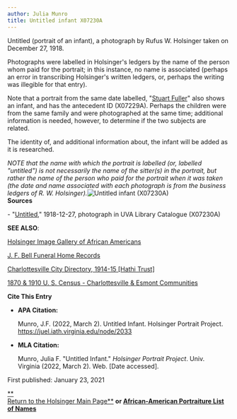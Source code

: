 ```yaml
---
author: Julia Munro
title: Untitled infant X07230A
---
```

Untitled (portrait of an infant), a photograph by Rufus W. Holsinger taken on December 27, 1918.

Photographs were labelled in Holsinger's ledgers by the name of the person whom paid for the portrait; in this instance, no name is associated (perhaps an error in transcribing Holsinger's written ledgers, or, perhaps the writing was illegible for that entry).

Note that a portrait from the same date labelled, "[Stuart Fuller](http://juel.iath.virginia.edu/node/1198 "Fuller, Stuart")" also shows an infant, and has the antecedent ID (X07229A). Perhaps the children were from the same family and were photographed at the same time; additional information is needed, however, to determine if the two subjects are related. 

The identity of, and additional information about, the infant will be added as it is researched.

_NOTE that the name with which the portrait is labelled (or, labelled "untitled") is not necessarily the name of the sitter(s) in the portrait, but rather the name of the person who paid for the portrait when it was taken (the date and name associated with each photograph is from the business ledgers of R. W. Holsinger)._![Untitled infant (X07230A)](https://iiif.lib.virginia.edu/iiif/uva-lib:1050374/full/778,561/0/default.jpg "Untitled infant (X07230A)")   
**Sources**

\- "[Untitled](https://v3.lib.virginia.edu/sources/images/items/uva-lib:1050374 "Untitled infant (X07230A)")," 1918-12-27, photograph in UVA Library Catalogue (X07230A)

**SEE ALSO**:

[Holsinger Image Gallery of African Americans](http://rwholsingerphotos.org/images.php "Holsinger Image Gallery of African Americans")

[J. F. Bell Funeral Home Records](http://www2.vcdh.virginia.edu/afam/raceandplace/perl_scripts/funeral_search.html "J. F. Bell Funeral Home Database")

[Charlottesville City Directory, 1914-15 \[Hathi Trust\]](https://catalog.hathitrust.org/Record/101954103 "Charlottesville City Directory, 1914-15") 

[1870 & 1910 U. S. Census - Charlottesville & Esmont Communities](http://www2.vcdh.virginia.edu/afam/raceandplace/census/search_both.html "1870 & 1910 U. S. Census: Charlottesville and Esmont Communities")

**Cite This Entry**

*   **APA Citation:**
    
    Munro, J.F. (2022, March 2). Untitled Infant. Holsinger Portrait Project. https://juel.iath.virginia.edu/node/2033
    
*   **MLA Citation:**
    
    Munro, Julia F. "Untitled Infant." _Holsinger Portrait Project_. Univ. Virginia (2022, March 2). Web. \[Date accessed\].
    

  
First published: January 23, 2021

[**  
Return to the Holsinger Main Page**](http://juel.iath.virginia.edu/node/980) **or [African-American Portraiture List of Names](http://juel.iath.virginia.edu/node/996)**